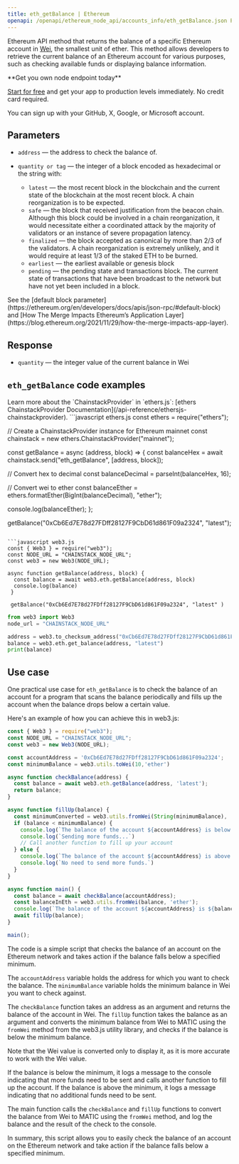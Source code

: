 ---
title: eth_getBalance | Ethereum
openapi: /openapi/ethereum_node_api/accounts_info/eth_getBalance.json POST /0a9d79d93fb2f4a4b1e04695da2b77a7
---

Ethereum API method that returns the balance of a specific Ethereum account in [Wei](https://www.investopedia.com/terms/w/wei.asp), the smallest unit of ether. This method allows developers to retrieve the current balance of an Ethereum account for various purposes, such as checking available funds or displaying balance information.

<Check>
**Get you own node endpoint today**

[Start for free](https://console.chainstack.com/) and get your app to production levels immediately. No credit card required.

You can sign up with your GitHub, X, Google, or Microsoft account.
</Check>


## Parameters

* `address` — the address to check the balance of.
* `quantity or tag` — the integer of a block encoded as hexadecimal or the string with:

  + `latest` — the most recent block in the blockchain and the current state of the blockchain at the most recent block. A chain reorganization is to be expected.
  + `safe` — the block that received justification from the beacon chain. Although this block could be involved in a chain reorganization, it would necessitate either a coordinated attack by the majority of validators or an instance of severe propagation latency.
  + `finalized` — the block accepted as canonical by more than 2/3 of the validators. A chain reorganization is extremely unlikely, and it would require at least 1/3 of the staked ETH to be burned.
  + `earliest` — the earliest available or genesis block
  + `pending` — the pending state and transactions block. The current state of transactions that have been broadcast to the network but have not yet been included in a block.

<Note>
See the [default block parameter](https://ethereum.org/en/developers/docs/apis/json-rpc/#default-block) and [How The Merge Impacts Ethereum’s Application Layer](https://blog.ethereum.org/2021/11/29/how-the-merge-impacts-app-layer).
</Note>


## Response

* `quantity` — the integer value of the current balance in Wei

## `eth_getBalance` code examples

<Note>
Learn more about the `ChainstackProvider` in `ethers.js`: [ethers ChainstackProvider Documentation](/api-reference/ethersjs-chainstackprovider).
</Note>

<CodeGroup>
```javascript ethers.js
const ethers = require("ethers");

// Create a ChainstackProvider instance for Ethereum mainnet
const chainstack = new ethers.ChainstackProvider("mainnet");

const getBalance = async (address, block) => {
  const balanceHex = await chainstack.send("eth_getBalance", [address, block]);

  // Convert hex to decimal
  const balanceDecimal = parseInt(balanceHex, 16);

  // Convert wei to ether
  const balanceEther = ethers.formatEther(BigInt(balanceDecimal), "ether");

  console.log(balanceEther);
};

getBalance("0xCb6Ed7E78d27FDff28127F9CbD61d861F09a2324", "latest");
```

```javascript web3.js
const { Web3 } = require("web3");
const NODE_URL = "CHAINSTACK_NODE_URL";
const web3 = new Web3(NODE_URL);

async function getBalance(address, block) {
  const balance = await web3.eth.getBalance(address, block)
  console.log(balance)
 }
 
 getBalance("0xCb6Ed7E78d27FDff28127F9CbD61d861F09a2324", "latest" )
```

```python web3.py
from web3 import Web3  
node_url = "CHAINSTACK_NODE_URL" 

address = web3.to_checksum_address("0xCb6Ed7E78d27FDff28127F9CbD61d861F09a2324")
balance = web3.eth.get_balance(address, "latest") 
print(balance) 
```
</CodeGroup>


## Use case

One practical use case for `eth_getBalance` is to check the balance of an account for a program that scans the balance periodically and fills up the account when the balance drops below a certain value.

Here's an example of how you can achieve this in web3.js:

```javascript inedx.js
const { Web3 } = require("web3");
const NODE_URL = "CHAINSTACK_NODE_URL";
const web3 = new Web3(NODE_URL);

const accountAddress = '0xCb6Ed7E78d27FDff28127F9CbD61d861F09a2324';
const minimumBalance = web3.utils.toWei(10,'ether')

async function checkBalance(address) {
  const balance = await web3.eth.getBalance(address, 'latest');
  return balance;
}

async function fillUp(balance) {
  const minimumConverted = web3.utils.fromWei(String(minimumBalance), 'ether');
  if (balance < minimumBalance) {
    console.log(`The balance of the account ${accountAddress} is below ${minimumConverted} ETH.`);
    console.log(`Sending more funds...`)
    // Call another function to fill up your account
  } else {
    console.log(`The balance of the account ${accountAddress} is above ${minimumConverted} ETH.`);
    console.log(`No need to send more funds.`)
  }
}

async function main() {
  const balance = await checkBalance(accountAddress);
  const balanceInEth = web3.utils.fromWei(balance, 'ether');
  console.log(`The balance of the account ${accountAddress} is ${balanceInEth} ETH. \n`);
  await fillUp(balance);
}

main();
```


The code is a simple script that checks the balance of an account on the Ethereum network and takes action if the balance falls below a specified minimum.

The `accountAddress` variable holds the address for which you want to check the balance. The `minimumBalance` variable holds the minimum balance in Wei you want to check against.

The `checkBalance` function takes an address as an argument and returns the balance of the account in Wei. The `fillUp` function takes the balance as an argument and converts the minimum balance from Wei to MATIC using the `fromWei` method from the web3.js utility library, and checks if the balance is below the minimum balance.

<Note>
Note that the Wei value is converted only to display it, as it is more accurate to work with the Wei value.
</Note>


If the balance is below the minimum, it logs a message to the console indicating that more funds need to be sent and calls another function to fill up the account. If the balance is above the minimum, it logs a message indicating that no additional funds need to be sent.

The main function calls the `checkBalance` and `fillUp` functions to convert the balance from Wei to MATIC using the `fromWei` method, and log the balance and the result of the check to the console.

In summary, this script allows you to easily check the balance of an account on the Ethereum network and take action if the balance falls below a specified minimum.
